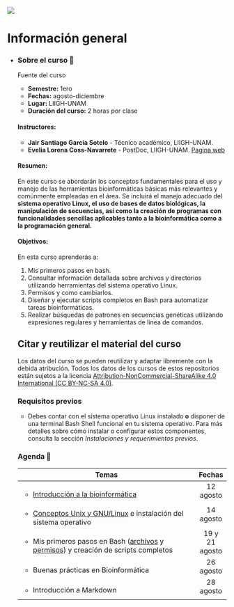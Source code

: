 ::: {layout-ncol="2"}
![](https://liigh.unam.mx/wp-content/uploads/2016/05/logo-liigh-unam.png)
:::

# Información general {.unnumbered}

-   ::: {.panel-tabset group="globalInfo"}
    ### Sobre el curso 📌

    Fuente del curso

    -   **Semestre:** 1ero
    -   **Fechas:** agosto-diciembre
    -   **Lugar:** LIIGH-UNAM
    -   **Duración del curso:** 2 horas por clase

    #### **Instructores:**

    -   **Jair Santiago García Sotelo** - Técnico académico, LIIGH-UNAM.
    -   **Evelia Lorena Coss-Navarrete** - PostDoc, LIIGH-UNAM. [Pagina web](https://eveliacoss.github.io/)

    #### **Resumen:**

    En este curso se abordarán los conceptos fundamentales para el uso y manejo de las herramientas bioinformáticas básicas más relevantes y comúnmente empleadas en el área. Se incluirá el manejo adecuado del **sistema operativo Linux, el uso de bases de datos biológicas, la manipulación de secuencias, así como la creación de programas con funcionalidades sencillas aplicables tanto a la bioinformática como a la programación general.**

    #### **Objetivos:**

    En esta curso aprenderás a:

    1.  Mis primeros pasos en bash.
    2.  Consultar información detallada sobre archivos y directorios utilizando herramientas del sistema operativo Linux.
    3.  Permisos y como cambiarlos.
    4.  Diseñar y ejecutar scripts completos en Bash para automatizar tareas bioinformáticas.
    5.  Realizar búsquedas de patrones en secuencias genéticas utilizando expresiones regulares y herramientas de línea de comandos.

    ## Citar y reutilizar el material del curso

    Los datos del curso se pueden reutilizar y adaptar libremente con la debida atribución. Todos los datos de los cursos de estos repositorios están sujetos a la licencia [Attribution-NonCommercial-ShareAlike 4.0 International (CC BY-NC-SA 4.0)](https://creativecommons.org/licenses/by-nc-sa/4.0/).

    ### Requisitos previos

    -   Debes contar con el sistema operativo Linux instalado **o** disponer de una terminal Bash Shell funcional en tu sistema operativo. Para más detalles sobre cómo instalar o configurar estos componentes, consulta la sección *Instalaciones y requerimientos previos*.

    ### Agenda 📆 {#agenda}

    +------------------------------------------------------------------------------------------------------------------------------------------------------------------------------------------------------------------------------------+----------------+
    | Temas                                                                                                                                                                                                                              | Fechas         |
    +====================================================================================================================================================================================================================================+:==============:+
    | -   [Introducción a la bioinformática](https://lcg-cursos.github.io/material/introbioinfo/L3-shell.html#1)                                                                                                                         | 12 agosto      |
    +------------------------------------------------------------------------------------------------------------------------------------------------------------------------------------------------------------------------------------+----------------+
    | -   [Conceptos Unix y GNU/Linux](https://lcg-cursos.github.io/material/introbioinfo/L3-shell.html#20) e instalación del sistema operativo                                                                                          | 14 agosto      |
    +------------------------------------------------------------------------------------------------------------------------------------------------------------------------------------------------------------------------------------+----------------+
    | -   Mis primeros pasos en Bash ([archivos](https://lcg-cursos.github.io/material/introbioinfo/L3-shell.html#70) y [permisos](https://lcg-cursos.github.io/material/introbioinfo/L3-shell.html#90)) y creación de scripts completos | 19 y 21 agosto |
    +------------------------------------------------------------------------------------------------------------------------------------------------------------------------------------------------------------------------------------+----------------+
    | -   Buenas prácticas en Bioinformática                                                                                                                                                                                             | 26 agosto      |
    +------------------------------------------------------------------------------------------------------------------------------------------------------------------------------------------------------------------------------------+----------------+
    | -   Introducción a Markdown                                                                                                                                                                                                        | 28 agosto      |
    +------------------------------------------------------------------------------------------------------------------------------------------------------------------------------------------------------------------------------------+----------------+
    |                                                                                                                                                                                                                                    |                |
    +------------------------------------------------------------------------------------------------------------------------------------------------------------------------------------------------------------------------------------+----------------+
    :::
